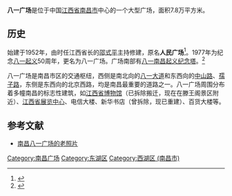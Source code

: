 {{coord|28|40|38|N|115|53|59|E|display=title|scale:10000}}
{{multiple image
 | align     = right
 | direction = vertical
 | header    = '''八一广场'''
 | header_align = center
 | width     = 325
 | image1    = Nanchang Bayi Guangchang 20120723-11.jpg
 | image2    = Nanchang Bayi Guangchang 20120723-20.jpg
}}
'''八一广场'''是位于中国[[江西省|江西省]][[南昌市|南昌市]]中心的一个大型广场，面积7.8万平方米。

==历史==
始建于1952年，由时任江西省长的[[邵式平|邵式平]]主持修建，原名'''人民广场'''<ref>{{Cite web |url=http://bbs.jxnews.com.cn/forum.php?mod=viewthread&tid=38644 |title=大江网、《信息日报》“八一广场”主题摄影图片征集 |access-date=2012-08-16 |archive-url=https://web.archive.org/web/20150510092954/http://bbs.jxnews.com.cn/forum.php?mod=viewthread&tid=38644 |archive-date=2015-05-10 |dead-url=yes }}</ref>。1977年为纪念[[八一起义|八一起义]]50周年，更名为八一广场。广场南部有[[八一南昌起义纪念塔|八一南昌起义纪念塔]]。<ref>{{Cite web |url=http://www.ncnews.com.cn/jdnc/ncfg/t20060523_44439.htm |title=解读南昌-南昌八一广场 |access-date=2011-07-18 |archive-url=https://web.archive.org/web/20110715075938/http://www.ncnews.com.cn/jdnc/ncfg/t20060523_44439.htm |archive-date=2011-07-15 |dead-url=yes }}</ref>

八一广场是南昌市区的交通枢纽，西侧是南北向的[[八一大道|八一大道]]和东西向的[[中山路_(南昌)|中山路]]、[[孺子路|孺子路]]，东侧是东西向的北京西路，均是南昌最重要的道路之一。八一广场周围分布着多幢南昌的标志性建筑，如[[江西省博物馆|江西省博物馆]]（已拆除搬迁，现在在滕王阁景区附近）、[[江西省展览中心|江西省展览中心]]、电信大楼、新华书店（曾拆除，现已重建）、百货大楼等。

{{Gallery
|title=
|footer=
|width=300
|height=
|lines=1
|File:Nanchang Bayi Guangchang 20120723-03.jpg|广场南部的八一南昌起义纪念塔
|File:Nanchang Bayi Guangchang 20120723-12.jpg|广场北部
|File:Nanchang Bayi Guangchang 20120723-13.jpg|广场西侧的[[江西省展览中心|江西省展览中心]]（万岁馆）
}}

==参考文献==
{{commonscat|Bayi Square}}
{{Reflist}}
* [http://club.jxnews.com.cn/?290347/viewspace-166566 南昌八一广场的老照片]{{dead link|date=2017年11月 |bot=InternetArchiveBot |fix-attempted=yes }}

{{老南昌}}

{{DEFAULTSORT:B}}
[[Category:南昌广场|Category:南昌广场]]
[[Category:东湖区|Category:东湖区]]
[[Category:西湖区_(南昌市)|Category:西湖区 (南昌市)]]